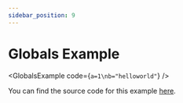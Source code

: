 ```yaml
---
sidebar_position: 9
---
```



# Globals Example

<GlobalsExample code={`a=1\nb="helloworld"`} />

You can find the source code for this example [here](https://github.com/c0mm4nd/react-pyodide/blob/main/website/src/components/GlobalsExample.tsx).
